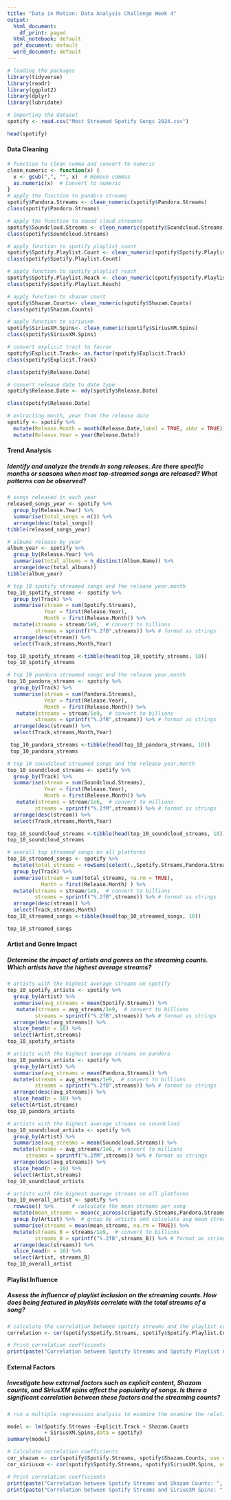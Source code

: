 ---
title: "Data in Motion: Data Analysis Challenge Week 4"
output:
  html_document:
    df_print: paged
  html_notebook: default
  pdf_document: default
  word_document: default
---
```{r}
# loading the packages
library(tidyverse)
library(readr)
library(ggplot2)
library(dplyr)
library(lubridate)
```

```{r}
# importing the dataset
spotify <- read.csv("Most Streamed Spotify Songs 2024.csv")
```

```{r}
head(spotify)
```

#### Data Cleaning
```{r}
# function to clean comma and convert to numeric
clean_numeric <- function(x) {
  x <- gsub(",", "", x)  # Remove commas
  as.numeric(x)  # Convert to numeric
}
# apply the function to pandora streams
spotify$Pandora.Streams <- clean_numeric(spotify$Pandora.Streams)
class(spotify$Pandora.Streams)

# apply the function to sound cloud streamns
spotify$Soundcloud.Streams <- clean_numeric(spotify$Soundcloud.Streams)
class(spotify$Soundcloud.Streams)

# apply function to spotify playlist count
spotify$Spotify.Playlist.Count <- clean_numeric(spotify$Spotify.Playlist.Count)
class(spotify$Spotify.Playlist.Count)

# apply function to spotify playlist reach
spotify$Spotify.Playlist.Reach <- clean_numeric(spotify$Spotify.Playlist.Reach)
class(spotify$Spotify.Playlist.Reach)

# apply function to shazam count
spotify$Shazam.Counts<- clean_numeric(spotify$Shazam.Counts)
class(spotify$Shazam.Counts)

# apply function to siriusxm
spotify$SiriusXM.Spins<- clean_numeric(spotify$SiriusXM.Spins)
class(spotify$SiriusXM.Spins)

# convert explicit tract to facror
spotify$Explicit.Track<- as.factor(spotify$Explicit.Track)
class(spotify$Explicit.Track)

```
```{r}
class(spotify$Release.Date)
```
```{r}
# convert release date to date type
spotify$Release.Date <- mdy(spotify$Release.Date)
```
```{r}
class(spotify$Release.Date)
```
```{r}
# extracting month, year from the release date 
spotify <- spotify %>% 
  mutate(Release.Month = month(Release.Date,label = TRUE, abbr = TRUE)) %>%
  mutate(Release.Year = year(Release.Date))
```


#### Trend Analysis

##### Identify and analyze the trends in song releases. Are there specific months or seasons when most top-streamed songs are released? What patterns can be observed?
```{r}
# songs released in each year
released_songs_year <- spotify %>% 
  group_by(Release.Year) %>% 
  summarise(total_songs = n()) %>% 
  arrange(desc(total_songs))
tibble(released_songs_year)

# albums release by year
album_year <- spotify %>% 
  group_by(Release.Year) %>% 
  summarise(total_albums = n_distinct(Album.Name)) %>% 
  arrange(desc(total_albums))
tibble(album_year)
```
```{r}
# top 10 spotify streamed songs and the release year,month
top_10_spotify_streams <- spotify %>% 
  group_by(Track) %>% 
  summarise(stream = sum(Spotify.Streams),
            Year = first(Release.Year),
            Month = first(Release.Month)) %>% 
  mutate(streams = stream/1e9,  # convert to billions
         streams = sprintf("%.2fB",streams)) %>% # format as strings
  arrange(desc(stream)) %>% 
  select(Track,streams,Month,Year)

top_10_spotify_streams <-tibble(head(top_10_spotify_streams, 10))
top_10_spotify_streams
```
```{r}
# top 10 pandora streamed songs and the release year,month
top_10_pandora_streams <- spotify %>% 
  group_by(Track) %>% 
  summarise(stream = sum(Pandora.Streams),
            Year = first(Release.Year),
            Month = first(Release.Month)) %>% 
   mutate(streams = stream/1e9,  # convert to billions
         streams = sprintf("%.2fB",streams)) %>% # format as strings
  arrange(desc(stream)) %>% 
  select(Track,streams,Month,Year)

 top_10_pandora_streams <-tibble(head(top_10_pandora_streams, 10))
 top_10_pandora_streams
```
```{r}
# top 10 soundcloud streamed songs and the release year,month
top_10_soundcloud_streams <- spotify %>% 
  group_by(Track) %>% 
  summarise(stream = sum(Soundcloud.Streams),
            Year = first(Release.Year),
            Month = first(Release.Month)) %>% 
   mutate(streams = stream/1e6,  # convert to millions
         streams = sprintf("%.2fM",streams)) %>% # format as strings
  arrange(desc(stream)) %>% 
  select(Track,streams,Month,Year)

top_10_soundcloud_streams <-tibble(head(top_10_soundcloud_streams, 10))
top_10_soundcloud_streams
```
```{r}
# overall top streamed songs on all platforms
top_10_streamed_songs <- spotify %>% 
  mutate(total_streams = rowSums(select(.,Spotify.Streams,Pandora.Streams,Soundcloud.Streams))) %>% #adding streams from all platforms 
  group_by(Track) %>% 
  summarise(stream = sum(total_streams, na.rm = TRUE),
           Month = first(Release.Month) ) %>% 
  mutate(streams = stream/1e9,  # convert to billions
         streams = sprintf("%.2fB",streams)) %>% # format as strings
  arrange(desc(stream)) %>% 
  select(Track,streams,Month)
top_10_streamed_songs <-tibble(head(top_10_streamed_songs, 10))

top_10_streamed_songs 
```

#### Artist and Genre Impact

##### Determine the impact of artists and genres on the streaming counts. Which artists have the highest average streams?

```{r}
# artists with the highest average streams on spotify
top_10_spotify_artists <- spotify %>% 
  group_by(Artist) %>% 
  summarise(avg_streams = mean(Spotify.Streams)) %>% 
   mutate(streams = avg_streams/1e9,  # convert to billions
         streams = sprintf("%.2fB",streams)) %>% # format as strings
  arrange(desc(avg_streams)) %>% 
  slice_head(n = 10) %>% 
  select(Artist,streams)
top_10_spotify_artists

# artists with the highest average streams on pandora
top_10_pandora_artists <- spotify %>% 
  group_by(Artist) %>% 
  summarise(avg_streams = mean(Pandora.Streams)) %>% 
  mutate(streams = avg_streams/1e9,  # convert to billions
         streams = sprintf("%.2fB",streams)) %>% # format as strings
  arrange(desc(avg_streams)) %>% 
  slice_head(n = 10) %>% 
 select(Artist,streams)
top_10_pandora_artists

# artists with the highest average streams on soundcloud
top_10_soundcloud_artists <- spotify %>% 
  group_by(Artist) %>% 
  summarise(avg_streams = mean(Soundcloud.Streams)) %>% 
  mutate(streams = avg_streams/1e6, # convert to millions
      streams = sprintf("%.2fM",streams)) %>% # format as strings
  arrange(desc(avg_streams)) %>% 
  slice_head(n = 10) %>% 
  select(Artist,streams)
top_10_soundcloud_artists

# artists with the highest average streams on all platforms
top_10_overall_artist <- spotify %>% 
  rowwise() %>%      # calculate the mean streams per song
  mutate(mean_streams = mean(c_across(c(Spotify.Streams,Pandora.Streams,Soundcloud.Streams)))) %>% 
  group_by(Artist) %>%  # group by artists and calculate avg mean streams
  summarise(streams = mean(mean_streams, na.rm = TRUE)) %>% 
  mutate(streams_B = streams/1e9,  # convert to billions
         streams_B = sprintf("%.2fB",streams_B)) %>% # format as strings
  arrange(desc(streams)) %>% 
  slice_head(n = 10) %>% 
  select(Artist, streams_B)
top_10_overall_artist
```
#### Playlist Influence
##### Assess the influence of playlist inclusion on the streaming counts. How does being featured in playlists correlate with the total streams of a song? 
```{r}
# calculate the correlation between spotify streams and the playlist count
correlation <- cor(spotify$Spotify.Streams, spotify$Spotify.Playlist.Count, use = "complete.obs")

# Print correlation coefficients
print(paste("Correlation between Spotify Streams and Spotify Playlist Count: ", correlation))
```
#### External Factors
##### Investigate how external factors such as explicit content, Shazam counts, and SiriusXM spins affect the popularity of songs. Is there a significant correlation between these factors and the streaming counts?

```{r}
# run a multiple regresssion analysis to examine the examine the relationship between Spotify streams and explicit track,Shazam counts, and SiriusXM spins.

model <- lm(Spotify.Streams ~Explicit.Track + Shazam.Counts
            + SiriusXM.Spins,data = spotify)
summary(model)
```
```{r}
# Calculate correlation coefficients
cor_shazam <- cor(spotify$Spotify.Streams, spotify$Shazam.Counts, use = "complete.obs")
cor_siriusxm <- cor(spotify$Spotify.Streams, spotify$SiriusXM.Spins, use = "complete.obs")

# Print correlation coefficients
print(paste("Correlation between Spotify Streams and Shazam Counts: ", cor_shazam))
print(paste("Correlation between Spotify Streams and SiriusXM Spins: ", cor_siriusxm))

```







